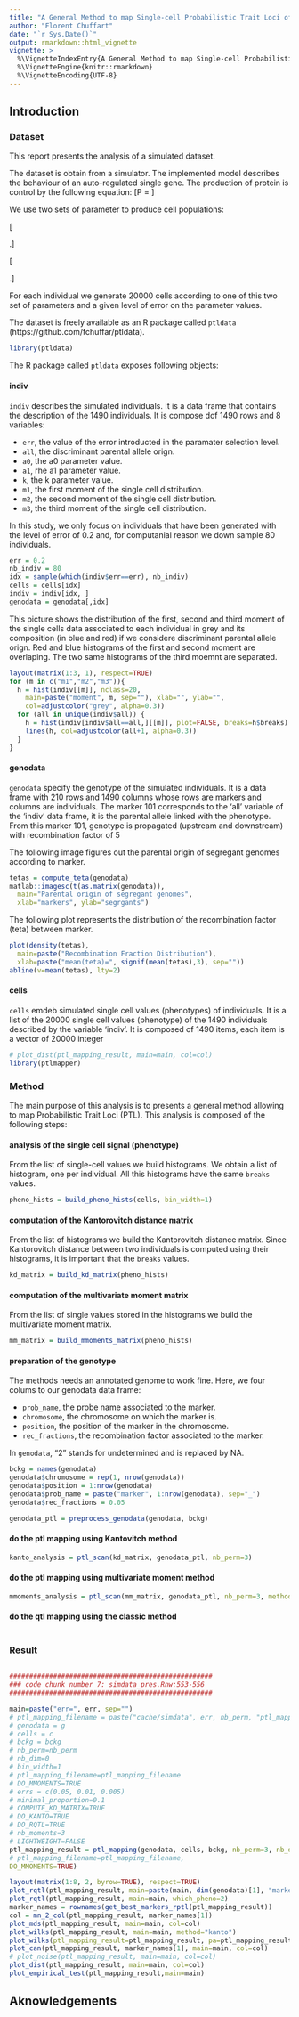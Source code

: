 ```yaml
---
title: "A General Method to map Single-cell Probabilistic Trait Loci of the Genome (Simulated Dataset)"
author: "Florent Chuffart"
date: "`r Sys.Date()`"
output: rmarkdown::html_vignette
vignette: >
  %\VignetteIndexEntry{A General Method to map Single-cell Probabilistic Trait Loci of the Genome (Simulated Dataset)}
  %\VignetteEngine{knitr::rmarkdown}
  %\VignetteEncoding{UTF-8}
---
```




## Introduction

### Dataset

This report presents the analysis of a simulated dataset. 

The dataset is obtain from a simulator. The implemented model describes the behaviour of an auto-regulated single gene.
The production of protein is control by the following equation:
\[P = \frac{\alpha_0 + \alpha_1 (\frac{P}{K})^h}{1+(\frac{P}{K})^h}\]

We use two sets of parameter to produce cell populations:

\[\left\lbrace
  \begin{array}{l}
    \alpha_0 = 0.1 \\
    \alpha_1 = 10 \\
    K = 1.6
  \end{array}
\right.\]

\[\left\lbrace
  \begin{array}{l}
    \alpha_0 = 6.3\\
    \alpha_1 = 12\\
    K = 10
  \end{array}
\right.\]

For each individual we generate 20000 cells according to one of this two set of parameters and a given level of error on the parameter values.

The dataset is freely available as an R package called `ptldata` (https://github.com/fchuffar/ptldata).

```r
library(ptldata)
```

The R package called `ptldata` exposes following objects:

#### indiv

`indiv` describes the simulated individuals. It is a data frame that contains the description of the 1490
 individuals. It is compose dof  1490 rows and 8 variables:

  * `err`, the value of the error introducted in the paramater selection level.
  * `all`, the discriminant parental allele orign.
  * `a0`, the a0 parameter value.
  * `a1`, rhe a1 parameter value.
  * `k`, the k parameter value.
  * `m1`, the first moment of the single cell distribution.
  * `m2`, the second moment of the single cell distribution.
  * `m3`, the third moment of the single cell distribution.

In this study, we only focus on individuals that have been generated with the level of error of 0.2 and, for computanial reason we down sample 80 individuals.

```r
err = 0.2
nb_indiv = 80
idx = sample(which(indiv$err==err), nb_indiv)
cells = cells[idx]
indiv = indiv[idx, ]
genodata = genodata[,idx]
```

This picture shows the distribution of the first, second and third moment of the single cells data associated to each individual in grey and its composition (in blue and red) if we considere discriminant parental allele orign. Red and blue histograms of the first and second moment are overlaping. The two same histograms of the third moemnt are separated.

```r
layout(matrix(1:3, 1), respect=TRUE)
for (m in c("m1","m2","m3")){  
  h = hist(indiv[[m]], nclass=20, 
    main=paste("moment", m, sep=""), xlab="", ylab="", 
    col=adjustcolor("grey", alpha=0.3))
  for (all in unique(indiv$all)) {
    h = hist(indiv[indiv$all==all,][[m]], plot=FALSE, breaks=h$breaks)    
    lines(h, col=adjustcolor(all+1, alpha=0.3))
  }
}
```

#### genodata

`genodata` specify the genotype of the simulated individuals. It is 
a data frame with 210 rows and 1490 columns whose rows are markers and columns are individuals. The
marker 101 corresponds to the 'all' variable of the 'indiv' data
frame, it is the parental allele linked with the phenotype. From
this marker 101, genotype is propagated (upstream and downstream)
with recombination factor of 5

The following image figures out the parental origin of segregant genomes according to marker.

```r
tetas = compute_teta(genodata)
matlab::imagesc(t(as.matrix(genodata)), 
  main="Parental origin of segregant genomes", 
  xlab="markers", ylab="segrgants")
```

The following plot represents the distribution of the recombination factor (teta) between marker.

```r
plot(density(tetas), 
  main=paste("Recombination Fraction Distribution"), 
  xlab=paste("mean(teta)=", signif(mean(tetas),3), sep=""))
abline(v=mean(tetas), lty=2)
```

#### cells

`cells` emdeb simulated single cell values (phenotypes) of individuals. 
It is a list of the 20000 single cell values (phenotype) of the 1490
individuals described by the variable 'indiv'. It is composed of 1490 items,
each item is a vector of 20000 integer

```r
# plot_dist(ptl_mapping_result, main=main, col=col)
library(ptlmapper)
```

### Method

The main purpose of this analysis is to presents a general method allowing to map Probabilistic Trait Loci (PTL).
This analysis is composed of the following steps:

#### analysis of the single cell signal (phenotype)

From the list of single-cell values we build histograms. 
We obtain a list of histogram, one per individual. 
All this histograms have the same `breaks` values. 

```r
pheno_hists = build_pheno_hists(cells, bin_width=1)
```

#### computation of the Kantorovitch distance matrix

From the list of histograms we build the Kantorovitch distance matrix. 
Since Kantorovitch distance between two individuals is computed using their histograms, 
it is important that the `breaks` values.

```r
kd_matrix = build_kd_matrix(pheno_hists)
```

#### computation of the multivariate moment matrix

From the list of single values stored in the histograms we build the multivariate moment matrix. 

```r
mm_matrix = build_mmoments_matrix(pheno_hists)
```

#### preparation of the genotype

The methods needs an annotated genome to work fine. Here, we four colums to our genodata data frame: 

  * `prob_name`, the probe name associated to the marker.
  * `chromosome`, the chromosome on which the marker is.
  * `position`, the position of the marker in the chromosome.
  * `rec_fractions`, the recombination factor associated to the marker.

In `genodata`, "2" stands for undetermined and is replaced by NA.

```r
bckg = names(genodata)
genodata$chromosome = rep(1, nrow(genodata))
genodata$position = 1:nrow(genodata)
genodata$prob_name = paste("marker", 1:nrow(genodata), sep="_")
genodata$rec_fractions = 0.05

genodata_ptl = preprocess_genodata(genodata, bckg)
```


#### do the ptl mapping using Kantovitch method

```r
kanto_analysis = ptl_scan(kd_matrix, genodata_ptl, nb_perm=3)
```

#### do the ptl mapping using multivariate moment method

```r
mmoments_analysis = ptl_scan(mm_matrix, genodata_ptl, nb_perm=3, method="mmoment")
```


#### do the qtl mapping using the classic method

```r
```


### Result

```r
```




```r


###################################################
### code chunk number 7: simdata_pres.Rnw:553-556
###################################################

main=paste("err=", err, sep="")
# ptl_mapping_filename = paste("cache/simdata", err, nb_perm, "ptl_mapping.Rds", sep="_")
# genodata = g
# cells = c
# bckg = bckg
# nb_perm=nb_perm
# nb_dim=0
# bin_width=1
# ptl_mapping_filename=ptl_mapping_filename
# DO_MMOMENTS=TRUE
# errs = c(0.05, 0.01, 0.005)
# minimal_proportion=0.1
# COMPUTE_KD_MATRIX=TRUE
# DO_KANTO=TRUE
# DO_RQTL=TRUE
# nb_moments=3
# LIGHTWEIGHT=FALSE
ptl_mapping_result = ptl_mapping(genodata, cells, bckg, nb_perm=3, nb_dim=0, bin_width=1, 
# ptl_mapping_filename=ptl_mapping_filename, 
DO_MMOMENTS=TRUE)

layout(matrix(1:8, 2, byrow=TRUE), respect=TRUE)
plot_rqtl(ptl_mapping_result, main=paste(main, dim(genodata)[1], "markers and", dim(genodata)[2], "indiviuals"), which_pheno=1)
plot_rqtl(ptl_mapping_result, main=main, which_pheno=2)
marker_names = rownames(get_best_markers_rptl(ptl_mapping_result))
col = mn_2_col(ptl_mapping_result, marker_names[1])
plot_mds(ptl_mapping_result, main=main, col=col)
plot_wilks(ptl_mapping_result, main=main, method="kanto")
plot_wilks(ptl_mapping_result=ptl_mapping_result, pa=ptl_mapping_result$mmoments_analysis, main=paste(nb_indiv, "indiv (mm)"), method="mmoment")
plot_can(ptl_mapping_result, marker_names[1], main=main, col=col)
# plot_noise(ptl_mapping_result, main=main, col=col)
plot_dist(ptl_mapping_result, main=main, col=col)
plot_empirical_test(ptl_mapping_result,main=main)
```


## Aknowledgements
